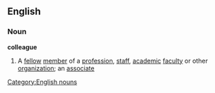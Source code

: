 ==English==
===Noun===
'''colleague'''
#A [[fellow]] [[member]] of a [[profession]], [[staff]], [[academic]] [[faculty]] or other [[organization]]; an [[associate]]
[[Category:English nouns]]